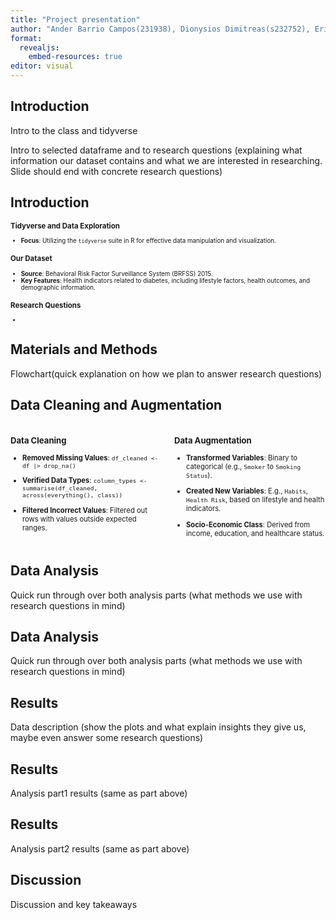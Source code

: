```yaml
---
title: "Project presentation"
author: "Ander Barrio Campos(231938), Dionysios Dimitreas(s232752), Erikas Mikužis(s223164), Valeria Tedeschi(s231945), Angeliki Vliora(233059)"
format:
  revealjs:
    embed-resources: true
editor: visual
---
```


## Introduction

Intro to the class and tidyverse

Intro to selected dataframe and to research questions (explaining what information our dataset contains and what we are interested in researching. Slide should end with concrete research questions)

## Introduction

::: {style="font-size: 0.7em;"}
### Tidyverse and Data Exploration

-   **Focus**: Utilizing the `tidyverse` suite in R for effective data manipulation and visualization.

### Our Dataset

-   **Source**: Behavioral Risk Factor Surveillance System (BRFSS) 2015.
-   **Key Features**: Health indicators related to diabetes, including lifestyle factors, health outcomes, and demographic information.

### Research Questions

-   
:::

## Materials and Methods

Flowchart(quick explanation on how we plan to answer research questions)

## Data Cleaning and Augmentation

<div style="display: flex; font-size: 0.8em;">

::: {style="flex: 1; padding-right: 10px;"}
### Data Cleaning

-   **Removed Missing Values**: `df_cleaned <- df |> drop_na()`

-   **Verified Data Types**: `column_types <- summarise(df_cleaned, across(everything(), class))`

-   **Filtered Incorrect Values**: Filtered out rows with values outside expected ranges.

    </div>

    <div style="flex: 1; padding-left: 10px;">

### Data Augmentation

-   **Transformed Variables**: Binary to categorical (e.g., `Smoker` to `Smoking Status`).

-   **Created New Variables**: E.g., `Habits`, `Health Risk`, based on lifestyle and health indicators.

-   **Socio-Economic Class**: Derived from income, education, and healthcare status.

    </div>
:::

## Data Analysis

Quick run through over both analysis parts (what methods we use with research questions in mind)

## Data Analysis

Quick run through over both analysis parts (what methods we use with research questions in mind)

## Results

Data description (show the plots and what explain insights they give us, maybe even answer some research questions)

## Results

Analysis part1 results (same as part above)

## Results

Analysis part2 results (same as part above)

## Discussion

Discussion and key takeaways
